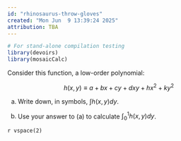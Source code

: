 ```yaml
---
id: "rhinosaurus-throw-gloves"
created: "Mon Jun  9 13:39:24 2025"
attribution: TBA
---
```


```r
# For stand-alone compilation testing
library(devoirs)
library(mosaicCalc)
```

::: {#exr-rhinosaurus-throw-gloves}
Consider this function, a low-order polynomial:

$$h(x, y) \equiv a + b x + c y + d x y + h x^2 + k y^2$$

a. Write down, in symbols, $\int h(x, y) dy$.

b. Use your answer to (a) to calculate $\int_0^1 h(x,y) dy$.

`r vspace(2)`

:::
 <!-- end of exr-rhinosaurus-throw-gloves -->
